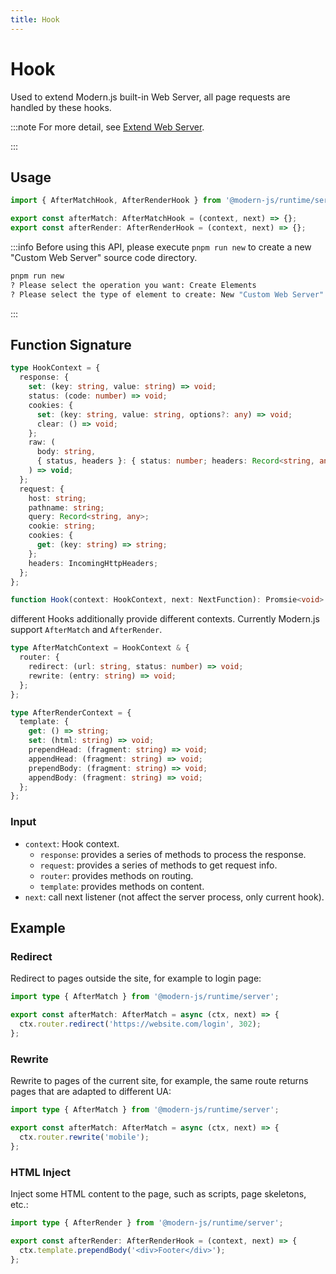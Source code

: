 ```yaml
---
title: Hook
---
```

# Hook

Used to extend Modern.js built-in Web Server, all page requests are handled by these hooks.

:::note
For more detail, see [Extend Web Server](/guides/advanced-features/web-server).

:::

## Usage

```ts
import { AfterMatchHook, AfterRenderHook } from '@modern-js/runtime/server';

export const afterMatch: AfterMatchHook = (context, next) => {};
export const afterRender: AfterRenderHook = (context, next) => {};
```

:::info
Before using this API, please execute `pnpm run new` to create a new "Custom Web Server" source code directory.

```bash
pnpm run new
? Please select the operation you want: Create Elements
? Please select the type of element to create: New "Custom Web Server" source code directory
```

:::

## Function Signature

```ts
type HookContext = {
  response: {
    set: (key: string, value: string) => void;
    status: (code: number) => void;
    cookies: {
      set: (key: string, value: string, options?: any) => void;
      clear: () => void;
    };
    raw: (
      body: string,
      { status, headers }: { status: number; headers: Record<string, any> },
    ) => void;
  };
  request: {
    host: string;
    pathname: string;
    query: Record<string, any>;
    cookie: string;
    cookies: {
      get: (key: string) => string;
    };
    headers: IncomingHttpHeaders;
  };
};

function Hook(context: HookContext, next: NextFunction): Promsie<void> | void;
```

different Hooks additionally provide different contexts. Currently Modern.js support `AfterMatch` and `AfterRender`.

```ts
type AfterMatchContext = HookContext & {
  router: {
    redirect: (url: string, status: number) => void;
    rewrite: (entry: string) => void;
  };
};

type AfterRenderContext = {
  template: {
    get: () => string;
    set: (html: string) => void;
    prependHead: (fragment: string) => void;
    appendHead: (fragment: string) => void;
    prependBody: (fragment: string) => void;
    appendBody: (fragment: string) => void;
  };
};
```

### Input

- `context`: Hook context.
  - `response`: provides a series of methods to process the response.
  - `request`: provides a series of methods to get request info.
  - `router`: provides methods on routing.
  - `template`: provides methods on content.
- `next`: call next listener (not affect the server process, only current hook).

## Example

### Redirect

Redirect to pages outside the site, for example to login page:

```ts
import type { AfterMatch } from '@modern-js/runtime/server';

export const afterMatch: AfterMatch = async (ctx, next) => {
  ctx.router.redirect('https://website.com/login', 302);
};
```

### Rewrite

Rewrite to pages of the current site, for example, the same route returns pages that are adapted to different UA:

```ts
import type { AfterMatch } from '@modern-js/runtime/server';

export const afterMatch: AfterMatch = async (ctx, next) => {
  ctx.router.rewrite('mobile');
};
```

### HTML Inject

Inject some HTML content to the page, such as scripts, page skeletons, etc.:

```ts
import type { AfterRender } from '@modern-js/runtime/server';

export const afterRender: AfterRenderHook = (context, next) => {
  ctx.template.prependBody('<div>Footer</div>');
};
```
